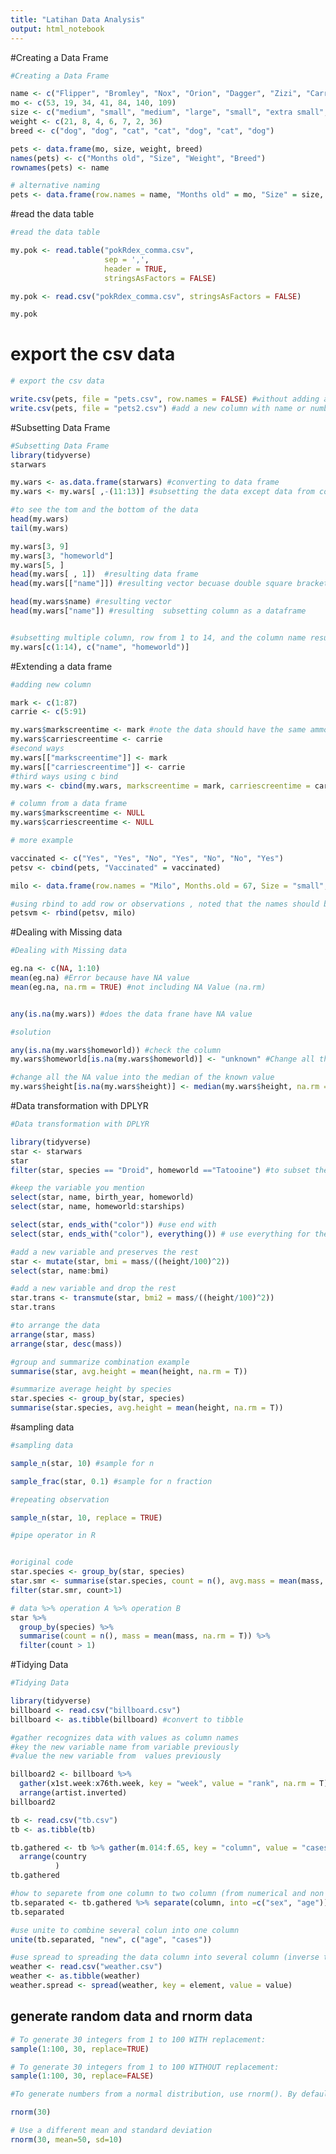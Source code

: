 ```yaml
---
title: "Latihan Data Analysis"
output: html_notebook
---
```



#Creating a Data Frame
```r
#Creating a Data Frame

name <- c("Flipper", "Bromley", "Nox", "Orion", "Dagger", "Zizi", "Carrie")
mo <- c(53, 19, 34, 41, 84, 140, 109)
size <- c("medium", "small", "medium", "large", "small", "extra small", "large")
weight <- c(21, 8, 4, 6, 7, 2, 36)
breed <- c("dog", "dog", "cat", "cat", "dog", "cat", "dog")

pets <- data.frame(mo, size, weight, breed)
names(pets) <- c("Months old", "Size", "Weight", "Breed")
rownames(pets) <- name

# alternative naming
pets <- data.frame(row.names = name, "Months old" = mo, "Size" = size, "Weight" = weight, "Breed" = breed)

```

#read the data table
```r
#read the data table

my.pok <- read.table("pokRdex_comma.csv", 
                     sep = ',', 
                     header = TRUE, 
                     stringsAsFactors = FALSE)

my.pok <- read.csv("pokRdex_comma.csv", stringsAsFactors = FALSE)

my.pok
```

# export the csv data
```r

# export the csv data

write.csv(pets, file = "pets.csv", row.names = FALSE) #without adding a new column
write.csv(pets, file = "pets2.csv") #add a new column with name or number
```


#Subsetting Data Frame
```r

#Subsetting Data Frame
library(tidyverse)
starwars

my.wars <- as.data.frame(starwars) #converting to data frame
my.wars <- my.wars[ ,-(11:13)] #subsetting the data except data from column 11:13

#to see the tom and the bottom of the data
head(my.wars)
tail(my.wars)

my.wars[3, 9]
my.wars[3, "homeworld"]
my.wars[5, ]
head(my.wars[ , 1])  #resulting data frame
head(my.wars[["name"]]) #resulting vector becuase double square bracket

head(my.wars$name) #resulting vector
head(my.wars["name"]) #resulting  subsetting column as a dataframe


#subsetting multiple column, row from 1 to 14, and the column name resulting data frame
my.wars[c(1:14), c("name", "homeworld")] 


```

#Extending a data frame
```r
#adding new column

mark <- c(1:87)
carrie <- c(5:91)

my.wars$markscreentime <- mark #note the data should have the same ammount of data
my.wars$carriescreentime <- carrie
#second ways
my.wars[["markscreentime"]] <- mark
my.wars[["carriescreentime"]] <- carrie
#third ways using c bind
my.wars <- cbind(my.wars, markscreentime = mark, carriescreentime = carrie)

# column from a data frame
my.wars$markscreentime <- NULL  
my.wars$carriescreentime <- NULL

# more example

vaccinated <- c("Yes", "Yes", "No", "Yes", "No", "No", "Yes")
petsv <- cbind(pets, "Vaccinated" = vaccinated)

milo <- data.frame(row.names = "Milo", Months.old = 67, Size = "small", Weight = 7, Breed = "dog", Vaccinated = "Yes")

#using rbind to add row or observations , noted that the names should be the same from previous name
petsvm <- rbind(petsv, milo)

```

#Dealing with Missing data
```r
#Dealing with Missing data

eg.na <- c(NA, 1:10)
mean(eg.na) #Error because have NA value
mean(eg.na, na.rm = TRUE) #not including NA Value (na.rm)


any(is.na(my.wars)) #does the data frane have NA value

#solution

any(is.na(my.wars$homeworld)) #check the column
my.wars$homeworld[is.na(my.wars$homeworld)] <- "unknown" #Change all the NA value tu Char "Unknown"

#change all the NA value into the median of the known value
my.wars$height[is.na(my.wars$height)] <- median(my.wars$height, na.rm = T)

```

#Data transformation with DPLYR
```r

#Data transformation with DPLYR

library(tidyverse)
star <- starwars
star
filter(star, species == "Droid", homeworld =="Tatooine") #to subset the data spesific keyword column

#keep the variable you mention
select(star, name, birth_year, homeworld)
select(star, name, homeworld:starships)

select(star, ends_with("color")) #use end with
select(star, ends_with("color"), everything()) # use everything for the rest

#add a new variable and preserves the rest
star <- mutate(star, bmi = mass/((height/100)^2))
select(star, name:bmi)

#add a new variable and drop the rest
star.trans <- transmute(star, bmi2 = mass/((height/100)^2))
star.trans

#to arrange the data 
arrange(star, mass)
arrange(star, desc(mass)) 

#group and summarize combination example
summarise(star, avg.height = mean(height, na.rm = T))

#summarize average height by species
star.species <- group_by(star, species)
summarise(star.species, avg.height = mean(height, na.rm = T)) 

```

#sampling data
```r
#sampling data 

sample_n(star, 10) #sample for n 

sample_frac(star, 0.1) #sample for n fraction

#repeating observation

sample_n(star, 10, replace = TRUE)


```
```r
#pipe operator in R


#original code
star.species <- group_by(star, species)
star.smr <- summarise(star.species, count = n(), avg.mass = mean(mass, na.rm = T))
filter(star.smr, count>1)

# data %>% operation A %>% operation B
star %>%
  group_by(species) %>%
  summarise(count = n(), mass = mean(mass, na.rm = T)) %>%
  filter(count > 1)


```

#Tidying Data
```r
#Tidying Data

library(tidyverse)
billboard <- read.csv("billboard.csv")
billboard <- as.tibble(billboard) #convert to tibble

#gather recognizes data with values as column names
#key the new variable name from variable previously
#value the new variable from  values previously

billboard2 <- billboard %>% 
  gather(x1st.week:x76th.week, key = "week", value = "rank", na.rm = T) %>%
  arrange(artist.inverted)
billboard2

tb <- read.csv("tb.csv")
tb <- as.tibble(tb)

tb.gathered <- tb %>% gather(m.014:f.65, key = "column", value = "cases", na.rm = T) %>%
  arrange(country
          )
tb.gathered

#how to separete from one column to two column (from numerical and non numerical)
tb.separated <- tb.gathered %>% separate(column, into =c("sex", "age"))
tb.separated

```
```r
#use unite to combine several colun into one column
unite(tb.separated, "new", c("age", "cases"))

#use spread to spreading the data column into several column (inverse to gather)
weather <- read.csv("weather.csv")
weather <- as.tibble(weather)
weather.spread <- spread(weather, key = element, value = value)

```


## generate random data and rnorm data

```r

# To generate 30 integers from 1 to 100 WITH replacement:
sample(1:100, 30, replace=TRUE)

# To generate 30 integers from 1 to 100 WITHOUT replacement:
sample(1:100, 30, replace=FALSE)

#To generate numbers from a normal distribution, use rnorm(). By default the mean is 0 and the standard deviation is 1.

rnorm(30)

# Use a different mean and standard deviation
rnorm(30, mean=50, sd=10)


```